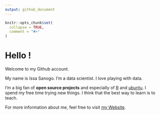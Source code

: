 ```yaml
---
output: github_document
---
```


<!-- README.md is generated from README.Rmd. Please edit that file -->

```r
knitr::opts_chunk$set(
  collapse = TRUE,
  comment = "#>"
)
```

# Hello !

Welcome to my Github account.

My name is Issa Sanogo. I'm a data scientist. I love playing with data.

I'm a big fan of **open source projects** and especially of [R](https://www.r-project.org/) and [ubuntu](https://ubuntu.com/).
I spend my free time trying new things. I think that the best way to learn is to teach.

For more information about me, feel free to visit [my Website](https://ngsanogo.rbind.io).
